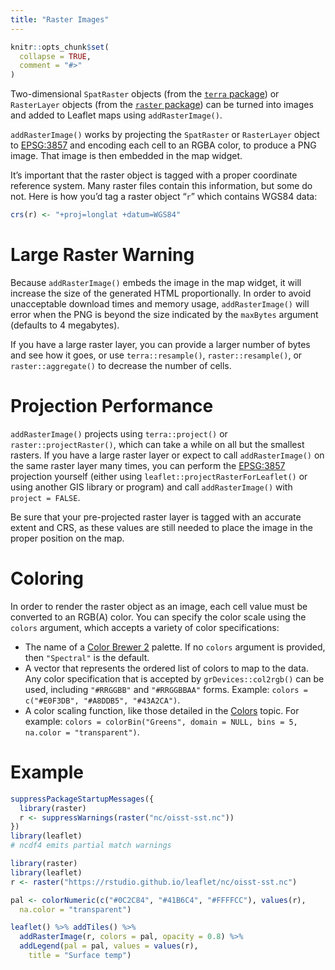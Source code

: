 ```yaml
---
title: "Raster Images"
---
```


```r
knitr::opts_chunk$set(
  collapse = TRUE,
  comment = "#>"
)
```

Two-dimensional `SpatRaster` objects (from the [`terra` package](https://CRAN.R-project.org/package=terra)) or `RasterLayer` objects (from the [`raster` package](https://CRAN.R-project.org/package=raster)) can be turned into images and added to Leaflet maps using `addRasterImage()`.

`addRasterImage()` works by projecting the `SpatRaster` or `RasterLayer` object to [EPSG:3857](https://spatialreference.org/ref/epsg/3857/) and encoding each cell to an RGBA color, to produce a PNG image. That image is then embedded in the map widget.

It's important that the raster object is tagged with a proper coordinate reference system. Many raster files contain this information, but some do not. Here is how you'd tag a raster object "`r`" which contains WGS84 data:

```r
crs(r) <- "+proj=longlat +datum=WGS84"
```

# Large Raster Warning

Because `addRasterImage()` embeds the image in the map widget, it will increase the size of the generated HTML proportionally. In order to avoid unacceptable download times and memory usage, `addRasterImage()` will error when the PNG is beyond the size indicated by the `maxBytes` argument (defaults to 4 megabytes).

If you have a large raster layer, you can provide a larger number of bytes and see how it goes, or use `terra::resample()`, `raster::resample()`, or `raster::aggregate()` to decrease the number of cells.

# Projection Performance

`addRasterImage()` projects using `terra::project()` or `raster::projectRaster()`, which can take a while on all but the smallest rasters. If you have a large raster layer or expect to call `addRasterImage()` on the same raster layer many times, you can perform the [EPSG:3857](https://spatialreference.org/ref/epsg/3857/) projection yourself (either using `leaflet::projectRasterForLeaflet()` or using another GIS library or program) and call `addRasterImage()` with `project = FALSE`.

Be sure that your pre-projected raster layer is tagged with an accurate extent and CRS, as these values are still needed to place the image in the proper position on the map.

# Coloring

In order to render the raster object as an image, each cell value must be converted to an RGB(A) color. You can specify the color scale using the `colors` argument, which accepts a variety of color specifications:

* The name of a [Color Brewer 2](https://colorbrewer2.org/) palette. If no `colors` argument is provided, then `"Spectral"` is the default.
* A vector that represents the ordered list of colors to map to the data. Any color specification that is accepted by `grDevices::col2rgb()` can be used, including `"#RRGGBB"` and `"#RRGGBBAA"` forms. Example: `colors = c("#E0F3DB", "#A8DDB5", "#43A2CA")`.
* A color scaling function, like those detailed in the [Colors](https://rstudio.github.io/leaflet/articles/colors.html) topic. For example: `colors = colorBin("Greens", domain = NULL, bins = 5, na.color = "transparent")`.

# Example

```r
suppressPackageStartupMessages({
  library(raster)
  r <- suppressWarnings(raster("nc/oisst-sst.nc"))
})
library(leaflet)
# ncdf4 emits partial match warnings
```

```r
library(raster)
library(leaflet)
r <- raster("https://rstudio.github.io/leaflet/nc/oisst-sst.nc")
```

```r
pal <- colorNumeric(c("#0C2C84", "#41B6C4", "#FFFFCC"), values(r),
  na.color = "transparent")

leaflet() %>% addTiles() %>%
  addRasterImage(r, colors = pal, opacity = 0.8) %>%
  addLegend(pal = pal, values = values(r),
    title = "Surface temp")
```
